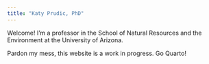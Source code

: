 ```yaml
---
title: "Katy Prudic, PhD"
---
```


Welcome! I'm a professor in the School of Natural Resources and the Environment
at the University of Arizona.

Pardon my mess, this website is a work in progress. Go Quarto!